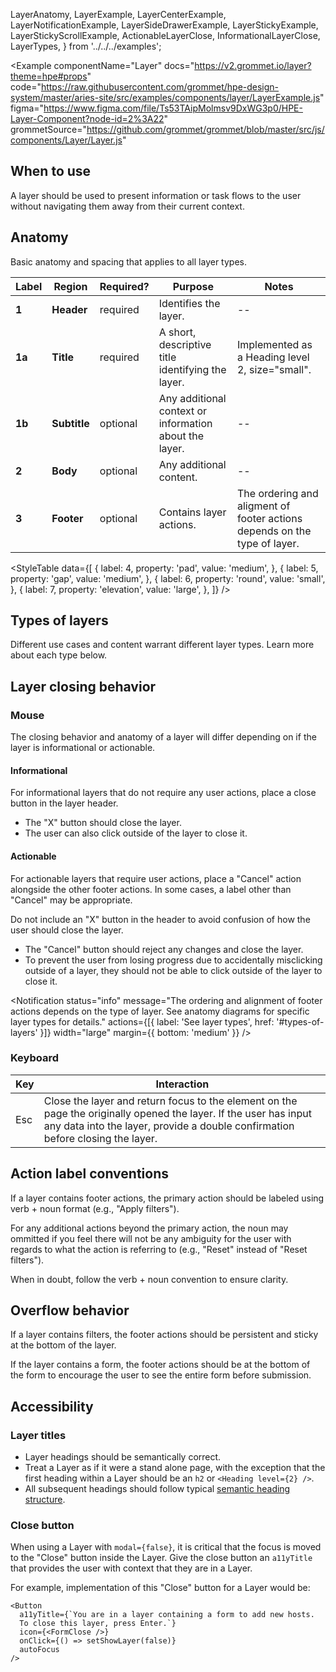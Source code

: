   LayerAnatomy,
  LayerExample,
  LayerCenterExample,
  LayerNotificationExample,
  LayerSideDrawerExample,
  LayerStickyExample,
  LayerStickyScrollExample,
  ActionableLayerClose,
  InformationalLayerClose,
  LayerTypes,
} from '../../../examples';

<Example
  componentName="Layer"
  docs="https://v2.grommet.io/layer?theme=hpe#props"
  code="https://raw.githubusercontent.com/grommet/hpe-design-system/master/aries-site/src/examples/components/layer/LayerExample.js"
  figma="https://www.figma.com/file/Ts53TAipMolmsv9DxWG3p0/HPE-Layer-Component?node-id=2%3A22"
  grommetSource="https://github.com/grommet/grommet/blob/master/src/js/components/Layer/Layer.js"
>
  <LayerExample />
</Example>

## When to use

A layer should be used to present information or task flows to the user without navigating them away from their current context.

## Anatomy

Basic anatomy and spacing that applies to all layer types.

<Example plain>
  <LayerAnatomy />
</Example>

| Label  | Region       | Required? | Purpose                                                | Notes                                                                     |
| ------ | ------------ | --------- | ------------------------------------------------------ | ------------------------------------------------------------------------- |
| **1**  | **Header**   | required  | Identifies the layer.                                  | --                                                                        |
| **1a** | **Title**    | required  | A short, descriptive title identifying the layer.      | Implemented as a Heading level 2, size="small".                           |
| **1b** | **Subtitle** | optional  | Any additional context or information about the layer. | --                                                                        |
| **2**  | **Body**     | optional  | Any additional content.                                | --                                                                        |
| **3**  | **Footer**   | optional  | Contains layer actions.                                | The ordering and aligment of footer actions depends on the type of layer. |

<StyleTable
  data={[
    {
      label: 4,
      property: 'pad',
      value: 'medium',
    },
    {
      label: 5,
      property: 'gap',
      value: 'medium',
    },
    {
      label: 6,
      property: 'round',
      value: 'small',
    },
    {
      label: 7,
      property: 'elevation',
      value: 'large',
    },
  ]}
/>

## Types of layers

Different use cases and content warrant different layer types. Learn more about each type below.

<LayerTypes />

## Layer closing behavior

### Mouse

The closing behavior and anatomy of a layer will differ depending on if the layer is informational or actionable.

#### Informational

For informational layers that do not require any user actions, place a close button in the layer header.

<Example plain>
  <InformationalLayerClose />
</Example>

- The "X" button should close the layer.
- The user can also click outside of the layer to close it.

#### Actionable

For actionable layers that require user actions, place a "Cancel" action alongside the other footer actions. In some cases, a label other than "Cancel" may be appropriate.

Do not include an "X" button in the header to avoid confusion of how the user should close the layer.

<Example plain>
  <ActionableLayerClose />
</Example>

- The "Cancel" button should reject any changes and close the layer.
- To prevent the user from losing progress due to accidentally misclicking outside of a layer, they should not be able to click outside of the layer to close it.

<Notification
  status="info"
  message="The ordering and alignment of footer actions depends on the type of layer. See anatomy diagrams for specific layer types for details."
  actions={[{ label: 'See layer types', href: '#types-of-layers' }]}
  width="large"
  margin={{ bottom: 'medium' }}
/>

### Keyboard

| Key | Interaction                                                                                                                                                                                         |
| --- | --------------------------------------------------------------------------------------------------------------------------------------------------------------------------------------------------- |
| Esc | Close the layer and return focus to the element on the page the originally opened the layer. If the user has input any data into the layer, provide a double confirmation before closing the layer. |

## Action label conventions

If a layer contains footer actions, the primary action should be labeled using verb + noun format (e.g., "Apply filters").

For any additional actions beyond the primary action, the noun may ommitted if you feel there will not be any ambiguity for the user with regards to what the action is referring to (e.g., "Reset" instead of "Reset filters").

When in doubt, follow the verb + noun convention to ensure clarity.

## Overflow behavior

If a layer contains filters, the footer actions should be persistent and sticky at the bottom of the layer.

If the layer contains a form, the footer actions should be at the bottom of the form to encourage the user to see the entire form before submission.

## Accessibility

### Layer titles

- Layer headings should be semantically correct.
- Treat a Layer as if it were a stand alone page, with the exception that the first heading within a Layer should be an `h2` or `<Heading level={2} />`.
- All subsequent headings should follow typical [semantic heading structure](/foundation/typography#semantic-usage-of-heading-levels).

### Close button

When using a Layer with `modal={false}`, it is critical that the focus is moved to the "Close" button inside the Layer. Give the close button an `a11yTitle` that provides the user with context that they are in a Layer.

For example, implementation of this "Close" button for a Layer would be:

```
<Button
  a11yTitle={`You are in a layer containing a form to add new hosts.
  To close this layer, press Enter.`}
  icon={<FormClose />}
  onClick={() => setShowLayer(false)}
  autoFocus
/>
```
